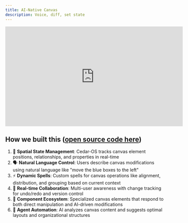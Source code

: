 ```yaml
---
title: AI-Native Canvas
description: Voice, diff, set state
---
```


<iframe
	width='560'
	height='315'
	src='https://www.youtube.com/embed/DJsn5uetu8Y'
	title='AI-Native Canvas Flow'
	frameBorder='0'
	allow='accelerometer; autoplay; clipboard-write; encrypted-media; gyroscope; picture-in-picture'
	allowFullScreen></iframe>

## How we built this ([open source code here](https://github.com/CedarCopilot/cedar-OS/tree/main/src/app/examples/product-roadmap))

1. 🎯 **Spatial State Management**: Cedar-OS tracks canvas element positions, relationships, and properties in real-time
2. 🗣️ **Natural Language Control**: Users describe canvas modifications using natural language like "move the blue boxes to the left"
3. ⚡ **Dynamic Spells**: Custom spells for canvas operations like alignment, distribution, and grouping based on current context
4. 🔄 **Real-time Collaboration**: Multi-user awareness with change tracking for undo/redo and version control
5. 🧩 **Component Ecosystem**: Specialized canvas elements that respond to both direct manipulation and AI-driven modifications
6. 🔌 **Agent Automation**: AI analyzes canvas content and suggests optimal layouts and organizational structures
